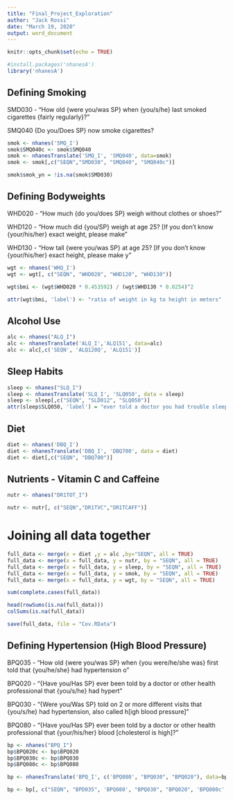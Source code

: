 ```yaml
---
title: "Final_Project_Exploration"
author: "Jack Rossi"
date: "March 19, 2020"
output: word_document
---
```


```r
knitr::opts_chunk$set(echo = TRUE)
```


```r
#install.packages('nhanesA')
library('nhanesA')
```

## Defining Smoking

SMD030 - "How old {were you/was SP} when {you/s/he} last smoked cigarettes {fairly regularly}?"

SMQ040 {Do you/Does SP} now smoke cigarettes?

```r

smok <- nhanes('SMQ_I')
smok$SMQ040c <- smok$SMQ040
smok <- nhanesTranslate('SMQ_I', 'SMQ040', data=smok)
smok <- smok[,c("SEQN","SMD030", "SMQ040", "SMQ040c")]

smok$smok_yn = !is.na(smok$SMD030) 

```

## Defining Bodyweights

WHD020 - "How much {do you/does SP} weigh without clothes or shoes?"

WHD120 - "How much did {you/SP} weigh at age 25?  [If you don't know {your/his/her} exact weight, please make "

WHD130 - "How tall {were you/was SP} at age 25?  [If you don't know {your/his/her} exact height, please make y"

```r

wgt <- nhanes('WHQ_I') 
wgt <- wgt[, c("SEQN", "WHD020", "WHD120", "WHD130")]

wgt$bmi <- (wgt$WHD020 * 0.453592) / (wgt$WHD130 * 0.0254)^2

attr(wgt$bmi, 'label') <- "ratio of weight in kg to height in meters"

```

## Alcohol Use

```r

alc <- nhanes("ALQ_I")
alc <- nhanesTranslate('ALQ_I','ALQ151', data=alc)
alc <- alc[,c('SEQN', 'ALQ120Q', 'ALQ151')]
```

## Sleep Habits

```r
sleep <- nhanes("SLQ_I")
sleep <- nhanesTranslate('SLQ_I', 'SLQ050', data = sleep)
sleep <- sleep[,c("SEQN", "SLD012", "SLQ050")]
attr(sleep$SLQ050, 'label') = "ever told a doctor you had trouble sleeping?"
```

## Diet

```r
diet <- nhanes('DBQ_I')
diet <- nhanesTranslate('DBQ_I', 'DBQ700', data = diet)
diet <- diet[,c("SEQN", "DBQ700")]
```

## Nutrients - Vitamin C and Caffeine

```r
nutr <- nhanes("DR1TOT_I")

nutr <- nutr[, c("SEQN","DR1TVC","DR1TCAFF")]

```

# Joining all data together

```r

full_data <- merge(x = diet ,y = alc ,by="SEQN", all = TRUE)
full_data <- merge(x = full_data, y = nutr, by = "SEQN", all = TRUE)
full_data <- merge(x = full_data, y = sleep, by = "SEQN", all = TRUE)
full_data <- merge(x = full_data, y = smok, by = "SEQN", all = TRUE)
full_data <- merge(x = full_data, y = wgt, by = "SEQN", all = TRUE)

sum(complete.cases(full_data))

head(rowSums(is.na(full_data)))
colSums(is.na(full_data))

save(full_data, file = "Cov.RData")

```

## Defining Hypertension (High Blood Pressure)

BPQ035 - "How old {were you/was SP} when {you were/he/she was} first told that {you/he/she} had hypertension o"

BPQ020 - "{Have you/Has SP} ever been told by a doctor or other health professional that {you/s/he} had hypert"

BPQ030 - "{Were you/Was SP} told on 2 or more different visits that {you/s/he} had hypertension, also called h[igh blood pressure]"


BPQ080 - "{Have you/Has SP} ever been told by a doctor or other health professional that {your/his/her} blood [cholesterol is high]?"


```r

bp <- nhanes("BPQ_I")
bp$BPQ020c <- bp$BPQ020
bp$BPQ030c <- bp$BPQ030
bp$BPQ080c <- bp$BPQ080

bp <- nhanesTranslate('BPQ_I', c('BPQ080', "BPQ030", "BPQ020"), data=bp)

bp <- bp[, c("SEQN", "BPD035", 'BPQ080', "BPQ030", "BPQ020", 'BPQ080c', "BPQ030c", "BPQ020c")]

```
